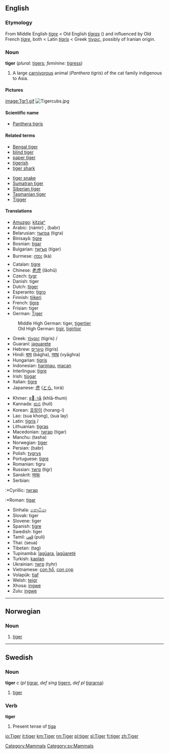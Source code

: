 ==English==
[[Category:Mammals]]
{{wikipedia}}
===Etymology===
From Middle English ''[[tigre]]'' < Old English ''[[tigras|tīgras]]'' ({{p}}) and influenced by Old French ''[[tigre]]'', both < Latin ''[[tigris]]'' < Greek [[τίγρις]], possibly of Iranian origin.

===Noun===
'''tiger''' (''plural:'' [[tigers]]; ''feminine:'' [[tigress]])

#A large [[carnivorous]] animal (''Panthera tigris'') of the cat family indigenous to Asia.

====Pictures====
[[image:Tgr1.gif]]      [[Image:Tigercubs.jpg]]

====Scientific name====
*[[Panthera tigris]]

====Related terms====
{{top}}
*[[Bengal tiger]]
*[[blind tiger]]
*[[paper tiger]]
*[[tigerish]]
*[[tiger shark]]
{{mid}}
*[[tiger snake]]
*[[Sumatran tiger]]
*[[Siberian tiger]]
*[[Tasmanian tiger]]
*[[Tigger]]
{{bottom}}

====Translations====
{{top}}
*[[Amuzgo]]: [[kítziaⁿ]]
*Arabic: {{ARchar|[[نمر|نَمِرٌ]]}} (námir) {{m}}, {{ARchar|[[ببر|بَبرٌ]]}} (babr) {{m}}
*Belarusian: [[тыгра]] (tigra)
*Binisayâ: [[tigre]]
*Bosnian: [[tigar]]
*Bulgarian: [[тигър]] (tígər) {{m}}
*Burmese: [[ကား]] (kà)
*Catalan: [[tigre]] {{m}}
*Chinese: [[老虎]] (lǎohǔ)
*Czech: [[tygr]] {{m}}
*Danish: tiger
*Dutch: [[tijger]] {{m}}
*Esperanto: [[tigro]]
*Finnish: [[tiikeri]]
*French: [[tigre]] {{m}}
*Frisian: tiger
*German: [[Tiger]] {{m}}
:Middle High German: tiger, [[tigertier]]
:Old High German: [[tigir]], [[tigirtior]]
*Greek: [[τίγρις]] (tígris) {{m}}/{{f}}
*Guaraní: [[jaguarete]]
*Hebrew: [[טיגריס]] (tigris) {{m}}
*Hindi: [[बाघ]] (bāgha), [[व्याघ्र]] (vyāghra)
*Hungarian: [[tigris]]
*Indonesian: [[harimau]], [[macan]]
*Interlingua: [[tigre]]
*Irish: [[tíogar]] {{m}}
*Italian: [[tigre]] {{m}}
*Japanese: [[虎]] ([[とら]], torá)
{{mid}}
*Khmer: [[ខាធំ]] (khlā-thum)
*Kannada: [[ಹುಲಿ]] (huli)
*Korean: [[호랑이]] (horang-i)
*Lao: (sua khong), (sua lay)
*Latin: [[tigris]] {{m}}/{{f}}
*Lithuanian: [[tigras]] {{m}}
*Macedonian: [[тигар]] (tigar)
*Manchu: (tasha)
*Norwegian: [[#Norwegian|tiger]] {{m}}
*Persian: {{FAchar|[[ببر]]}} (babr)
*Polish: [[tygrys]] {{m}}
*Portuguese: [[tigre]] {{m}}
*Romanian: tigru {{m}}
*Russian: [[тигр]] (tigr) {{m}}
*Sanskrit: [[व्याघ्रः]] {{Unicode|(vyāghraḥ)}}
*Serbian:
:*Cyrillic: [[тигар]] {{m}}
:*Roman: [[tigar]] {{m}}
*Sinhala: [[කොටියා]] {{Unicode|(koṭiya)}}
*Slovak: tiger {{m}}
*Slovene: tiger {{m}}
*Spanish: [[tigre]] {{m}}
*Swedish: tiger
*Tamil: [[புலி]] (puli)
*Thai: {{THchar|[[เสือ]]}} (seua)
*Tibetan: (tag)
*Tupinambá: [[îagûara]], [[îagûareté]]
*Turkish: [[kaplan]]
*Ukrainian: [[тигр]] (tyhr)
*Vietnamese: [[con hổ]], [[con cọp]]
*Volapük: [[tiaf]]
*Welsh: [[teigr]] {{m}}
*Xhosa: [[ingwe]]
*Zulu: [[ingwe]]
{{bottom}}


----

==Norwegian==
===Noun===
{{no-noun-irreg|m|[[tigeren]]|[[tigre]]/[[tigere]]|[[tigrene]]/[[tigerene]]}}
#[[#English|tiger]]

----
==Swedish==
[[Category:sv:Mammals]]
===Noun===
'''tiger''' ''c'' (''pl'' [[tigrar]], ''def sing'' [[tigern]], ''def pl'' [[tigrarna]])
#[[#English|tiger]]

===Verb===
'''tiger''' 
#Present tense of [[tiga#Swedish|tiga]]

[[io:Tiger]]
[[it:tiger]]
[[km:Tiger]]
[[nn:Tiger]]
[[pl:tiger]]
[[sl:Tiger]]
[[fi:tiger]]
[[zh:Tiger]]